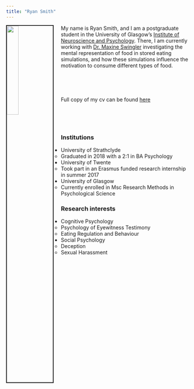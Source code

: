 ```yaml
---
title: "Ryan Smith"
---
```

<img src="Ryan.photo.jpg" style="width:25%; border:2px solid; margin-right: 20px" align="left">










My name is Ryan Smith, and I am a postgraduate student in the University of Glasgow's
[Institute of Neuroscience and Psychology](http://www.gla.ac.uk/researchinstitutes/neurosciencepsychology/). There, 
I am currently working with [Dr. Maxine Swingler](https://www.gla.ac.uk/schools/psychology/staff/maxineswingler/) investigating the mental representation of food in stored eating simulations, and how these simulations influence the motivation to consume different types of food. 

&nbsp;

&nbsp;


Full copy of my cv can be found [here](Academic.CV.pdf)

&nbsp;

&nbsp;
&nbsp;
&nbsp;
&nbsp;
&nbsp;


### Institutions


* University of Strathclyde
    * Graduated in 2018 with a 2:1 in BA Psychology
* University of Twente
    * Took part in an Erasmus funded research internship in summer 2017
* University of Glasgow
    * Currently enrolled in Msc Research Methods in Psychological Science



### Research interests


* Cognitive Psychology
    * Psychology of Eyewitness Testimony
    * Eating Regulation and Behaviour
* Social Psychology
    * Deception
    * Sexual Harassment 
    
    

    
    
